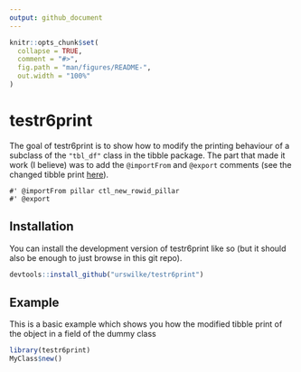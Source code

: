 ```yaml
---
output: github_document
---
```


<!-- README.md is generated from README.Rmd. Please edit that file -->

```r
knitr::opts_chunk$set(
  collapse = TRUE,
  comment = "#>",
  fig.path = "man/figures/README-",
  out.width = "100%"
)
```

# testr6print

The goal of testr6print is to show how to modify the printing behaviour of a 
subclass of the `"tbl_df"` class in the tibble package. 
The part that made it work (I believe) was to add the `@importFrom` and `@export`
comments (see the changed tibble print [here](https://github.com/urswilke/testr6print/commit/98f225b68ed3feebc6800830904681b93738ff0a#diff-b11b52486f7c60d184d1d0c3f5ae88135db04d13d209d4be06da37888af2fbb5)).

```
#' @importFrom pillar ctl_new_rowid_pillar
#' @export
```


## Installation

You can install the development version of testr6print like so (but it should also be enough to just browse in this git repo).

```r
devtools::install_github("urswilke/testr6print")
```

## Example

This is a basic example which shows you how the modified tibble print of the 
object in a field of the dummy class

```r
library(testr6print)
MyClass$new()
```

